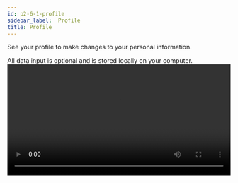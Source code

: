```yaml
---
id: p2-6-1-profile
sidebar_label:  Profile
title: Profile
---
```


See your profile to make changes to your personal information.

All data input is optional and is stored locally on your computer.
<video controls src="/AutographaV2-1-0/profile.mp4" width="100%" type="video/mp4"/>